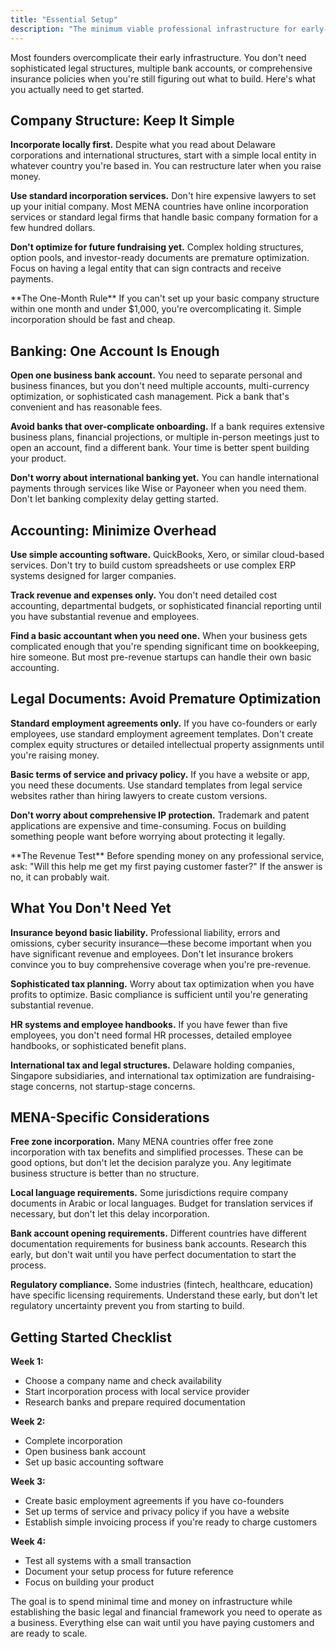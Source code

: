 ```yaml
---
title: "Essential Setup"
description: "The minimum viable professional infrastructure for early-stage startups"
---
```


Most founders overcomplicate their early infrastructure. You don't need sophisticated legal structures, multiple bank accounts, or comprehensive insurance policies when you're still figuring out what to build. Here's what you actually need to get started.

## Company Structure: Keep It Simple

**Incorporate locally first.** Despite what you read about Delaware corporations and international structures, start with a simple local entity in whatever country you're based in. You can restructure later when you raise money.

**Use standard incorporation services.** Don't hire expensive lawyers to set up your initial company. Most MENA countries have online incorporation services or standard legal firms that handle basic company formation for a few hundred dollars.

**Don't optimize for future fundraising yet.** Complex holding structures, option pools, and investor-ready documents are premature optimization. Focus on having a legal entity that can sign contracts and receive payments.

<Info>
**The One-Month Rule**
If you can't set up your basic company structure within one month and under $1,000, you're overcomplicating it. Simple incorporation should be fast and cheap.
</Info>

## Banking: One Account Is Enough

**Open one business bank account.** You need to separate personal and business finances, but you don't need multiple accounts, multi-currency optimization, or sophisticated cash management. Pick a bank that's convenient and has reasonable fees.

**Avoid banks that over-complicate onboarding.** If a bank requires extensive business plans, financial projections, or multiple in-person meetings just to open an account, find a different bank. Your time is better spent building your product.

**Don't worry about international banking yet.** You can handle international payments through services like Wise or Payoneer when you need them. Don't let banking complexity delay getting started.

## Accounting: Minimize Overhead

**Use simple accounting software.** QuickBooks, Xero, or similar cloud-based services. Don't try to build custom spreadsheets or use complex ERP systems designed for larger companies.

**Track revenue and expenses only.** You don't need detailed cost accounting, departmental budgets, or sophisticated financial reporting until you have substantial revenue and employees.

**Find a basic accountant when you need one.** When your business gets complicated enough that you're spending significant time on bookkeeping, hire someone. But most pre-revenue startups can handle their own basic accounting.

## Legal Documents: Avoid Premature Optimization

**Standard employment agreements only.** If you have co-founders or early employees, use standard employment agreement templates. Don't create complex equity structures or detailed intellectual property assignments until you're raising money.

**Basic terms of service and privacy policy.** If you have a website or app, you need these documents. Use standard templates from legal service websites rather than hiring lawyers to create custom versions.

**Don't worry about comprehensive IP protection.** Trademark and patent applications are expensive and time-consuming. Focus on building something people want before worrying about protecting it legally.

<Tip>
**The Revenue Test**
Before spending money on any professional service, ask: "Will this help me get my first paying customer faster?" If the answer is no, it can probably wait.
</Tip>

## What You Don't Need Yet

**Insurance beyond basic liability.** Professional liability, errors and omissions, cyber security insurance—these become important when you have significant revenue and employees. Don't let insurance brokers convince you to buy comprehensive coverage when you're pre-revenue.

**Sophisticated tax planning.** Worry about tax optimization when you have profits to optimize. Basic compliance is sufficient until you're generating substantial revenue.

**HR systems and employee handbooks.** If you have fewer than five employees, you don't need formal HR processes, detailed employee handbooks, or sophisticated benefit plans.

**International tax and legal structures.** Delaware holding companies, Singapore subsidiaries, and international tax optimization are fundraising-stage concerns, not startup-stage concerns.

## MENA-Specific Considerations

**Free zone incorporation.** Many MENA countries offer free zone incorporation with tax benefits and simplified processes. These can be good options, but don't let the decision paralyze you. Any legitimate business structure is better than no structure.

**Local language requirements.** Some jurisdictions require company documents in Arabic or local languages. Budget for translation services if necessary, but don't let this delay incorporation.

**Bank account opening requirements.** Different countries have different documentation requirements for business bank accounts. Research this early, but don't wait until you have perfect documentation to start the process.

**Regulatory compliance.** Some industries (fintech, healthcare, education) have specific licensing requirements. Understand these early, but don't let regulatory uncertainty prevent you from starting to build.

## Getting Started Checklist

**Week 1:**
- Choose a company name and check availability
- Start incorporation process with local service provider
- Research banks and prepare required documentation

**Week 2:**
- Complete incorporation
- Open business bank account
- Set up basic accounting software

**Week 3:**
- Create basic employment agreements if you have co-founders
- Set up terms of service and privacy policy if you have a website
- Establish simple invoicing process if you're ready to charge customers

**Week 4:**
- Test all systems with a small transaction
- Document your setup process for future reference
- Focus on building your product

The goal is to spend minimal time and money on infrastructure while establishing the basic legal and financial framework you need to operate as a business. Everything else can wait until you have paying customers and are ready to scale.